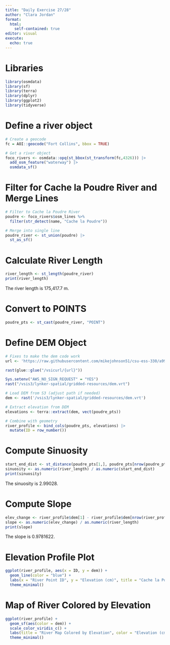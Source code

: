 ```yaml
---
title: "Daily Exercise 27/28"
author: "Clara Jordan"
format:
  html:
    self-contained: true
editor: visual
execute:
  echo: true
---
```


# Libraries
```r
library(osmdata)
library(sf)
library(terra)
library(dplyr)
library(ggplot2)
library(tidyverse)
```

# Define a river object
```r
# Create a geocode
fc = AOI::geocode("Fort Collins", bbox = TRUE)

# Get a river object 
foco_rivers <- osmdata::opq(st_bbox(st_transform(fc,4326))) |> 
  add_osm_feature("waterway") |> 
  osmdata_sf()
```

# Filter for Cache la Poudre River and Merge Lines
```r
# Filter to Cache la Poudre River
poudre <- foco_rivers$osm_lines %>%
  filter(str_detect(name, "Cache la Poudre"))

# Merge into single line
poudre_river <- st_union(poudre) |> 
  st_as_sf()
```

# Calculate River Length
```r
river_length <- st_length(poudre_river)
print(river_length)
```

The river length is 175,417.7 m.

# Convert to POINTS
```r
poudre_pts <- st_cast(poudre_river, "POINT")
```

# Define DEM Object
```r
# Fixes to make the dem code work 
url <- 'https://raw.githubusercontent.com/mikejohnson51/csu-ess-330/a993e03df117a76c609ff4c018055f8c821a6de9/resources/foco-elev.tif'

rast(glue::glue("/vsicurl/{url}"))

Sys.setenv("AWS_NO_SIGN_REQUEST" = "YES")
rast("/vsis3/lynker-spatial/gridded-resources/dem.vrt")

# Load DEM from S3 (adjust path if needed)
dem <- rast('/vsis3/lynker-spatial/gridded-resources/dem.vrt')

# Extract elevation from DEM
elevations <- terra::extract(dem, vect(poudre_pts))

# Combine with geometry
river_profile <- bind_cols(poudre_pts, elevations) |>
  mutate(ID = row_number())
```
# Compute Sinuosity
```r
start_end_dist <- st_distance(poudre_pts[1,], poudre_pts[nrow(poudre_pts),])
sinuosity <- as.numeric(river_length) / as.numeric(start_end_dist)
print(sinuosity)
```

The sinuosity is 2.99028. 

# Compute Slope
```r
elev_change <- river_profile$dem[1] - river_profile$dem[nrow(river_profile)]
slope <- as.numeric(elev_change) / as.numeric(river_length)
print(slope)
```

The slope is 0.9781622. 

# Elevation Profile Plot
```r
ggplot(river_profile, aes(x = ID, y = dem)) +
  geom_line(color = "blue") +
  labs(x = "River Point ID", y = "Elevation (cm)", title = "Cache la Poudre River Elevation Profile") +
  theme_minimal()
```

# Map of River Colored by Elevation
```r
ggplot(river_profile) +
  geom_sf(aes(color = dem)) +
  scale_color_viridis_c() +
  labs(title = "River Map Colored by Elevation", color = "Elevation (cm)") +
  theme_minimal()
```

